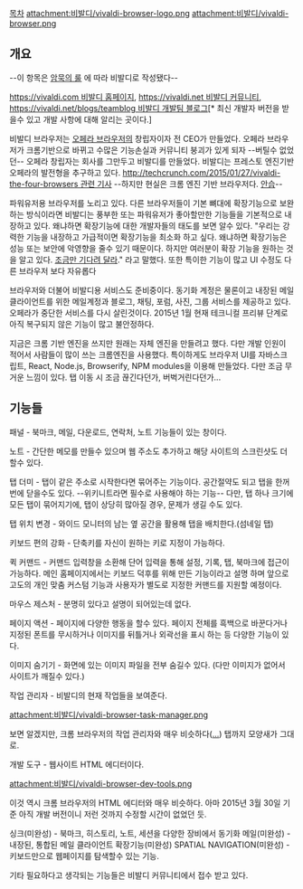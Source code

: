 [[목차]]
attachment:비발디/vivaldi-browser-logo.png
attachment:비발디/vivaldi-browser.png

== 개요 ==
--이 항목은 [[암묵의 룰]] 에 따라 비발디로 작성됐다--

[[https://vivaldi.com 비발디 홈페이지]], [[https://vivaldi.net 비발디 커뮤니티]], [[https://vivaldi.net/blogs/teamblog 비발디 개발팀 블로그]][* 최신 개발자 버전을 받을수 있고 개발 사항에 대해 알리는 곳이다.]

비발디 브라우저는 [[오페라(웹 브라우저)|오페라 브라우저]]의 창립자이자 전 CEO가 만들었다. 오페라 브라우저가 크롬기반으로 바뀌고 수많은 기능손실과 커뮤니티 붕괴가 있게 되자 --버틸수 없었던-- 오페라 창립자는 회사를 그만두고 비발디를 만들었다. 비발디는 프레스토 엔진기반 오페라의 발전형을 추구하고 있다. [[http://techcrunch.com/2015/01/27/vivaldi-the-four-browsers 관련 기사]] --하지만 현실은 크롬 엔진 기반 브라우저다. [[안습]]--

파워유저용 브라우저를 노리고 있다. 다른 브라우저들이 기본 뼈대에 확장기능으로 보완하는 방식이라면 비발디는 풍부한 또는 파워유저가 좋아할만한 기능들을 기본적으로 내장하고 있다. 왜냐하면 확장기능에 대한 개발자들의 태도를 보면 알수 있다. "우리는 강력한 기능을 내장하고 가급적이면 확장기능을 최소화 하고 싶다. 왜냐하면 확장기능은 성능 또는 보안에 악영향을 줄수 있기 때문이다. 하지만 여러분이 확장 기능을 원하는 것을 알고 있다. [[문예춘추|조금만 기다려 달라]]." 라고 말했다. 또한 특이한 기능이 많고 UI 수정도 다른 브라우저 보다 자유롭다

브라우저와 더불어 비발디용 서비스도 준비중이다. 동기화 계정은 물론이고 내장된 메일 클라이언트를 위한 메일계정과 블로그, 채팅, 포럼, 사진, 그룹 서비스를 제공하고 있다. 오페라가 중단한 서비스를 다시 살린것이다. 2015년 1월 현재 테크니컬 프리뷰 단계로 아직 복구되지 않은 기능이 많고 불안정하다.

지금은 크롬 기반 엔진을 쓰지만 원래는 자체 엔진을 만들려고 했다. 다만 개발 인원이 적어서 사람들이 많이 쓰는 크롬엔진을 사용했다. 특이하게도 브라우저 UI를 자바스크립트, React, Node.js, Browserify, NPM modules을 이용해 만들었다. 다만 조금 무거운 느낌이 있다. 탭 이동 시 조금 끊긴다던가, 버벅거린다던가...

== 기능들 ==

패널 - 북마크, 메일, 다운로드, 연락처, 노트 기능들이 있는 창이다.

노트 - 간단한 메모를 만들수 있으며 웹 주소도 추가하고 해당 사이트의 스크린샷도 더할수 있다.

탭 더미 - 탭이 같은 주소로 시작한다면 묶어주는 기능이다. 공간절약도 되고 탭을 한꺼번에 닫을수도 있다. --위키니트라면 필수로 사용해야 하는 기능-- 다만, 탭 하나 크기에 모든 탭이 묶어지기에, 탭이 상당히 많아질 경우, 문제가 생길 수도 있다.

탭 위치 변경 - 와이드 모니터의 남는 옆 공간을 활용해 탭을 배치한다.(섬네일 탭)

키보드 편의 강화 - 단축키를 자신이 원하는 키로 지정이 가능하다. 

퀵 커맨드 - 커맨드 입력창을 소환해 단어 입력을 통해 설정, 기록, 탭, 북마크에 접근이 가능하다. 메인 홈페이지에서는 키보드 덕후를 위해 만든 기능이라고 설명 하며 앞으로 고도의 개인 맞춤 커스텀 기능과 사용자가 별도로 지정한 커맨드를 지원할 예정이다.

마우스 제스처 - 분명히 있다고 설명이 되어있는데 없다.

페이지 액션 - 페이지에 다양한 행동을 할수 있다. 페이지 전체를 흑백으로 바꾼다거나 지정된 폰트를 무시하거나 이미지를 뒤틀거나 외곽선을 표시 하는 등 다양한 기능이 있다.

이미지 숨기기 - 화면에 있는 이미지 파일을 전부 숨길수 있다. (다만 이미지가 없어서 사이트가 깨질수 있다.)

작업 관리자 - 비발디의 현재 작업들을 보여준다.

attachment:비발디/vivaldi-browser-task-manager.png

보면 알겠지만, 크롬 브라우저의 작업 관리자와 매우 비슷하다([[...]]) 탭까지 모양새가 그대로.

개발 도구 - 웹사이트 HTML 에디터이다.

attachment:비발디/vivaldi-browser-dev-tools.png

이것 역시 크롬 브라우저의 HTML 에디터와 매우 비슷하다. 아마 2015년 3월 30일 기준 아직 개발 버전이니 저런 것까지 수정할 시간이 없었던 듯.

싱크(미완성) - 북마크, 히스토리, 노트, 세션을 다양한 장비에서 동기화
메일(미완성) - 내장된, 통합된 메일 클라이언트
확장기능(미완성)
SPATIAL NAVIGATION(미완성) - 키보드만으로 웹페이지를 탐색할수 있는 기능.

기타 필요하다고 생각되는 기능들은 비발디 커뮤니티에서 접수 받고 있다.
